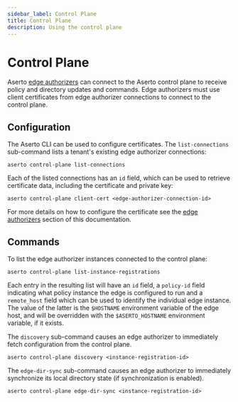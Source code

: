 ```yaml
---
sidebar_label: Control Plane
title: Control Plane
description: Using the control plane
---
```


# Control Plane

Aserto [edge authorizers](/docs/v1/edge-authorizers/overview) can connect to the Aserto control plane to receive policy and
directory updates and commands. Edge authorizers must use client certificates from edge authorizer connections to
connect to the control plane. 

## Configuration

The Aserto CLI can be used to configure certificates. The `list-connections` sub-command lists a tenant's existing
edge authorizer connections:

```
aserto control-plane list-connections
```

Each of the listed connections has an `id` field, which can be used to retrieve certificate data, including the
certificate and private key:

```
aserto control-plane client-cert <edge-authorizer-connection-id>
```

For more details on how to configure the certificate see the [edge
authorizers](/docs/v1/edge-authorizers/security-and-management) section of this documentation.

## Commands

To list the edge authorizer instances connected to the control plane:
```
aserto control-plane list-instance-registrations
```

Each entry in the resulting list will have an `id` field, a `policy-id` field indicating what policy instance the edge
is configured to run and a `remote_host` field which can be used to identify the individual edge instance. The value of
the latter is the `$HOSTNAME` environment variable of the edge host, and will be overridden with the `$ASERTO_HOSTNAME`
environment variable, if it exists.

The `discovery` sub-command causes an edge authorizer to immediately fetch configuration from the control plane.
```
aserto control-plane discovery <instance-registration-id>
```

The `edge-dir-sync` sub-command causes an edge authorizer to immediately synchronize its local directory state (if
synchronization is enabled).
```
aserto control-plane edge-dir-sync <instance-registration-id>
```